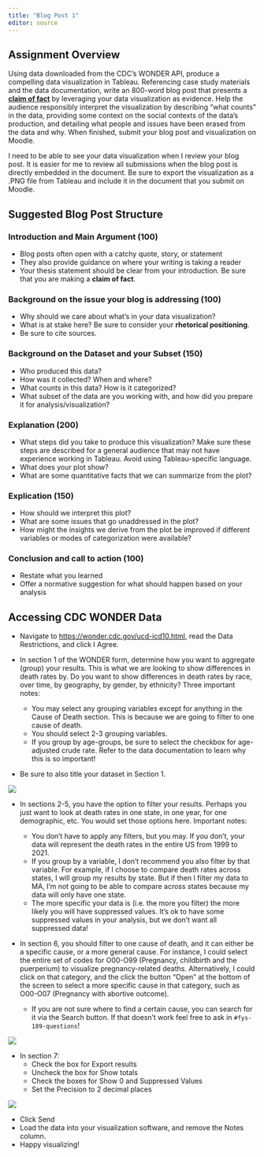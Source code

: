 ```yaml
---
title: "Blog Post 1"
editor: source
---
```


## Assignment Overview

Using data downloaded from the CDC's WONDER API, produce a compelling data visualization in Tableau. Referencing case study materials and the data documentation, write an 800-word blog post that presents a [**claim of fact**](https://lsa.umich.edu/content/dam/sweetland-assets/sweetland-documents/teachingresources/TeachingArgumentation/Supplement2_%20SixCommonTypesofClaim.pdf) by leveraging your data visualization as evidence. Help the audience responsibly interpret the visualization by describing "what counts" in the data, providing some context on the social contexts of the data's production, and detailing what people and issues have been erased from the data and why. When finished, submit your blog post and visualization on Moodle.

::: callout-important
I need to be able to see your data visualization when I review your blog post. It is easier for me to review all submissions when the blog post is directly embedded in the document. Be sure to export the visualization as a .PNG file from Tableau and include it in the document that you submit on Moodle.
:::

## Suggested Blog Post Structure

### Introduction and Main Argument (100)

-   Blog posts often open with a catchy quote, story, or statement
-   They also provide guidance on where your writing is taking a reader
-   Your thesis statement should be clear from your introduction. Be sure that you are making a **claim of fact**.

### Background on the issue your blog is addressing (100)

-   Why should we care about what's in your data visualization?
-   What is at stake here? Be sure to consider your **rhetorical positioning**.
-   Be sure to cite sources.

### Background on the Dataset and your Subset (150)

-   Who produced this data?
-   How was it collected? When and where?
-   What counts in this data? How is it categorized?
-   What subset of the data are you working with, and how did you prepare it for analysis/visualization?

### Explanation (200)

-   What steps did you take to produce this visualization? Make sure these steps are described for a general audience that may not have experience working in Tableau. Avoid using Tableau-specific language.
-   What does your plot show?
-   What are some quantitative facts that we can summarize from the plot?

### Explication (150)

-   How should we interpret this plot?
-   What are some issues that go unaddressed in the plot?
-   How might the insights we derive from the plot be improved if different variables or modes of categorization were available?

### Conclusion and call to action (100)

-   Restate what you learned
-   Offer a normative suggestion for what should happen based on your analysis

## Accessing CDC WONDER Data

-   Navigate to <https://wonder.cdc.gov/ucd-icd10.html>, read the Data Restrictions, and click I Agree.

-   In section 1 of the WONDER form, determine how you want to aggregate (group) your results. This is what we are looking to show differences in death rates by. Do you want to show differences in death rates by race, over time, by geography, by gender, by ethnicity? Three important notes:

    -   You may select any grouping variables except for anything in the Cause of Death section. This is because we are going to filter to one cause of death.
    -   You should select 2-3 grouping variables.
    -   If you group by age-groups, be sure to select the checkbox for age-adjusted crude rate. Refer to the data documentation to learn why this is so important!

-   Be sure to also title your dataset in Section 1.

![](img/wonder1.png)

-   In sections 2-5, you have the option to filter your results. Perhaps you just want to look at death rates in one state, in one year, for one demographic, etc. You would set those options here. Important notes:

    -   You don't have to apply any filters, but you may. If you don't, your data will represent the death rates in the entire US from 1999 to 2021.
    -   If you group by a variable, I don't recommend you also filter by that variable. For example, if I choose to compare death rates across states, I will group my results by state. But if then I filter my data to MA, I'm not going to be able to compare across states because my data will only have one state.
    -   The more specific your data is (i.e. the more you filter) the more likely you will have suppressed values. It's ok to have some suppressed values in your analysis, but we don't want all suppressed data!

-   In section 6, you should filter to one cause of death, and it can either be a specific cause, or a more general cause. For instance, I could select the entire set of codes for O00-O99 (Pregnancy, childbirth and the puerperium) to visualize pregnancy-related deaths. Alternatively, I could click on that category, and the click the button "Open" at the bottom of the screen to select a more specific cause in that category, such as O00-O07 (Pregnancy with abortive outcome).

    -   If you are not sure where to find a certain cause, you can search for it via the Search button. If that doesn't work feel free to ask in `#fys-189-questions`!

![](img/wonder2.png)

-   In section 7:
    -   Check the box for Export results
    -   Uncheck the box for Show totals
    -   Check the boxes for Show 0 and Suppressed Values
    -   Set the Precision to 2 decimal places

![](img/wonder3.png)

-   Click Send
-   Load the data into your visualization software, and remove the Notes column.
-   Happy visualizing!
